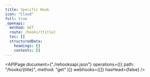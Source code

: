 ```yaml
---
title: Specific Hook
icon: "Cloud"
full: true
_openapi:
  method: GET
  route: /hooks/{title}
  toc: []
  structuredData:
    headings: []
    contents: []
---
```


<APIPage
  document={"./rehooksapi.json"}
  operations={[{ path: "/hooks/{title}", method: "get" }]}
  webhooks={[]}
  hasHead={false}
/>

